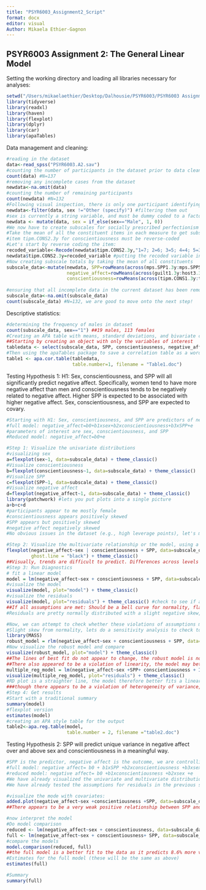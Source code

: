 ```yaml
---
title: "PSYR6003_Assignment2_Script"
format: docx
editor: visual
Author: Mikaela Ethier-Gagnon
---
```


## PSYR6003 Assignment 2: The General Linear Model

Setting the working directory and loading all libraries necessary for analyses:

```r
setwd("/Users/mikaelaethier/Desktop/Dalhousie/PSYR6003/PSYR6003 Assignment 2/PSYR6003_Assignment2")
library(tidyverse)
library(readxl)
library(haven)
library(flexplot)
library(dplyr)
library(car)
library(apaTables)
```

Data management and cleaning:

```r
#reading in the dataset
data<-read_spss("PSYR6003.A2.sav")
#counting the number of participants in the dataset prior to data cleaning 
count(data) #N=137
#removing any incomplete cases from the dataset
newdata<-na.omit(data) 
#counting the number of remaining participants 
count(newdata) #N=132
#Following visual inspection, there is only one participant identifying as non-binary. For the purposes of these analyses, this participant will be excluded 
newdata<-filter(data, sex !="Other (specify)") #filtering them out 
#sex is currently a string variable, and must be dummy coded to a factor (male=1, female=0)
newdata <- mutate(data, sex = if_else(sex=="Male", 1, 0))
#We now have to create subscales for socially prescribed perfectionism (SPP), conscientiousness, and negative affect
#Take the mean of all the constituent items in each measure to get subscale totals.
#item tipm.CONS2.3y for conscientiousness must be reverse-coded
#Let's start by reverse coding the item: 
recoded_variable<-Recode(newdata$tipm.CONS2.3y,"1=7; 2=6; 3=5; 4=4; 5=3; 6=2; 7=1", as.numeric=TRUE)
newdata$tipm.CONS2.3y=recoded_variable #putting the recoded variable into the dataset 
#Now creating subscale totals by taking the mean of all constituents 
subscale_data<-mutate(newdata, SPP=rowMeans(across(mps.SPP1.3y:mps.SPP5.3y)),
                      negative_affect=rowMeans(across(guilt1.3y:host3.3y)), 
                      conscientiousness=rowMeans(across(tipm.CONS1.3y:tipm.CONS2.3y)), na.rm=TRUE)
                      
#ensuring that all incomplete data in the current dataset has been removed 
subscale_data<-na.omit(subscale_data)
count(subscale_data) #N=132, we are good to move onto the next step! 

```

Descriptive statistics:

```r
#determining the frequency of males in dataset 
count(subscale_data, sex=="1") ##19 males, 113 females
#Creating an APA table with means, standard deviations, and bivariate correlations for the variables of interest 
##Starting by creating an object with only the variables of interest
tabledata <- select(subscale_data, SPP, conscientiousness, negative_affect, sex)
#Then using the apaTables package to save a correlation table as a word document  
table1 <- apa.cor.table(tabledata, 
                        table.number=1, filename = "Table1.doc")
```

Testing Hypothesis 1: H1: Sex, conscientiousness, and SPP will all significantly predict negative affect. Specifically, women tend to have more negative affect than men and conscientiousness tends to be negatively related to negative affect. Higher SPP is expected to be associated with higher negative affect. Sex, conscientiousness, and SPP are expected to covary.

```r
#Starting with H1: Sex, conscientiousness, and SPP are predictors of negative affect. This type of analysis requires a multiple regression. 
#full model: negative_affect=b0+b1xsex+b2xconscientiousness+b3xSPP+e 
#parameters of interest are sex, conscientiousness, and SPP 
#Reduced model: negative_affect=b0+e

#Step 1: Visualize the univariate distributions
#visualizing sex
a=flexplot(sex~1, data=subscale_data) + theme_classic()
#Visualize conscientiousness
b=flexplot(conscientiousness~1, data=subscale_data) + theme_classic()
#Visualize SPP 
c=flexplot(SPP~1, data=subscale_data) + theme_classic()
#Visualize negative affect 
d=flexplot(negative_affect~1, data=subscale_data) + theme_classic()
library(patchwork) #lets you put plots into a single picture 
a+b+c+d
#participants appear to me mostly female
#conscientiousness appears positively skewed 
#SPP appears but positively skewed 
#negative affect negatively skewed
#No obvious issues in the dataset (e.g., high leverage points), let's move onto the next step. 

#Step 2: Visualize the multivariate relationship or the model, using a black ghost line to compare the center panel with the rest 
flexplot(negative_affect~sex | conscientiousness + SPP, data=subscale_data, method = "lm",
         ghost.line = "black") + theme_classic()
##Visually, trends are difficult to predict. Differences across levels of conscientiousness or SPP appear either very small or are unclear. However, very few males reported high conscientiousness. There does appear to be overall lower negative affect in males. 
#Step 3: Run Diagnostics 
# fit a linear model
model = lm(negative_affect~sex + conscientiousness + SPP, data=subscale_data) 
#visualize the model 
visualize(model, plot="model") + theme_classic()
#visualize the residuals 
visualize(model, plot="residuals") + theme_classic() #check to see if all assumptions are met 
##If all assumptions are met: Should be a bell curve for normality, flat line for RD plot for linearity, and flat line in SL plot for homogeneity of variance/homoskedasticity
#Residuals are pretty normally distributed with a slight negative skew, could be a violation of normality. The RD plot is slightly curved but does not appear to be influenced by outliers, there appears to be a violation of linearity. The SL plot is also not completely flat, suggesting a violation of homogeneity of variance. 

#Now, we can attempt to check whether these violations of assumptions matter 
#Slight skew from normality, lets do a sensitivity analysis to check to see if this violation matters
library(MASS)
robust_model = rlm(negative_affect~sex + conscientiousness + SPP, data=subscale_data)
#Now visualize the robust model and compare 
visualize(robust_model, plot="model") + theme_classic()
##The lines of best fit do not appear to change, the robust model is no better than the original, we can ignore the violation of the assumption of normality
##There also appeared to be a violation of linearity, the model may better fit a quadratic
multiple_reg_model = lm(negative_affect~sex +SPP+ conscientiousness + I(SPP^2) +I(conscientiousness^2), data=subscale_data)
visualize(multiple_reg_model, plot="residuals") + theme_classic()
#RD plot is a straighter line, the model therefore better fits a linear model, we will ignore this deviation from the assumption of linearity
###though there appears to be a violation of heterogeneity of variance, fixing this is beyond the scope of this course (as mentioned in lecture), however, there are several ways to go about this: Transformation of the Dependent Variable, Weighted Least Squares (WLS), Robust Standard Errors, Generalized Least Squares (GLS). 
#Step 4: Get results 
#Start with a traditional summary
summary(model)
#flexplot version
estimates(model)
#creating an APA style table for the output 
table2<-apa.reg.table(model,
                      table.number = 2, filename ="table2.doc")
```

Testing Hypothesis 2: SPP will predict unique variance in negative affect over and above sex and conscientiousness in a meaningful way.

```r
#SPP is the predictor, negative affect is the outcome, we are controlling for sex and conscientiousness 
#full model: negative affect= b0 + b1xSPP +b2xconscientiousness +b3xsex +e 
#reduced model: negative affect= b0 +b1xconscientiousness +b2xsex +e
#We have already visualized the univariate and multivariate distributions 
#We have already tested the assumptions for residuals in the previous step

#visualize the mode with covariates: 
added.plot(negative_affect~sex +conscientiousness +SPP, data=subscale_data) + theme_classic()
##There appears to be a very weak positive relationship between SPP and negative affect when controlling for conscientiousness and SPP, consistent with our estimates from above. 

#now interpret the model 
#Do model comparison
reduced <- lm(negative_affect~sex + conscientiousness, data=subscale_data)
full <- lm(negative_affect~sex + conscientiousness+ SPP, data=subscale_data)
#compare the models
model.comparison(reduced, full)
##the full model is a better fit to the data as it predicts 8.6% more variance than the reduced model, is significantly different from the reduced model (p<0.001), the bayes factor is greater than 100 indicating decisive evidence to chose this model, and the AIC and BIC are smaller for the full model 
#Estimates for the full model (these will be the same as above)
estimates(full)

#Summary
summary(full)
```
